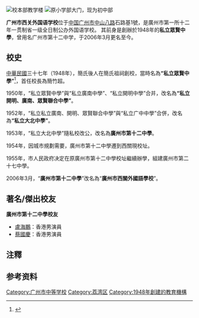 {{Infobox School
| name           = 广州市西关外国语学校<br><small>Guangzhou Xiguan Foreign Language School</small>
| logo = [[File:Gzxw_Lwedu_Logo.jpg|150px]]
| image = [[File:Guangzhou_Xiguan_Foreign_Language_School.jpg|310px]]
| motto          = 德 诚 正 朴
| established    = 1948年（私立眾賢中學）
| type           = 公办外国语完全学校
| address       = {{CHN}}[[广东省|广东省]][[广州市|广州市]][[荔湾区|荔湾区]]<br/>初中部：中山八路石路基20号<br/>高中部：[[中山八路|中山八路]][[石路基|石路基]]1号
| language       = 汉语、英语、日语、德语、法语、西班牙语 
| principal      = 何冰
| vice_principal = 雷海玲、付本钧、陈选宏、陈华章、何咏梅
| website        = 
}}


[[File:西外高中部教学楼.jpg|校本部教学楼]]
[[File:Guangzhou_Xiguan_Foreign_Language_School_(Primary_School_Department).jpg|原小学部大门，现为初中部]]

'''广州市西关外国语学校'''位于[[中国|中国]][[广州市|广州市]][[中山路_(广州)|中山八路]]石路基1號，是廣州市第一所十二年一贯制省一级全日制公办外国语学校。
其前身是創辦於1948年的'''私立眾賢中學'''，曾用名广州市第十二中学，于2006年3月更名至今。

== 校史 ==
[[中華民國|中華民國]]三十七年（1948年），簡氏後人在簡氏祖祠創校，當時名為'''“私立眾賢中學”'''<ref>{{Cite web |url=http://www.gzfls.com/production/319/8997.htm |title=學校概況 |access-date=2018-06-17 |archive-url=https://web.archive.org/web/20130603013143/http://www.gzfls.com/production/319/8997.htm |archive-date=2013-06-03 |dead-url=yes }}</ref>，首任校長為簡竹超。

1950年，“私立眾賢中學”與“私立廣南中學”、“私立開明中學”合并，改名為'''“私立開明、廣南、眾賢聯合中學”'''。

1952年，“私立私立廣南、開明、眾賢聯合中學”與“私立广中中學”合併，改名為'''“私立大北中學”'''。

1953年，“私立大北中學”隨私校改公，改名為'''廣州市第十二中學'''。

1954年，因城市規劃需要，廣州市第十二中學遷到西關現校址。

1955年，市人民政府决定在原廣州市第十二中學校址繼續辦學，組建廣州市第二十七中學。

2006年3月，“'''廣州市第十二中學'''”改名為“'''廣州市西關外國語學校'''”。

==著名/傑出校友==
'''廣州市第十二中學校友'''
* [[盧海鵬|盧海鵬]]：香港男演員{{noteTag|name=守下留情|資料出自香港電台第一台廣播節目《守下留情》於2019年7月15日播出的訪問。}}
* [[蔡國慶_(香港)|蔡國慶]]：香港男演員{{noteTag|name=守下留情}}

==注釋==
{{noteFoot}}

== 参考资料 ==
{{reflist}}

[[Category:广州市中等学校|Category:广州市中等学校]]
[[Category:荔湾区|Category:荔湾区]]
[[Category:1948年創建的教育機構|Category:1948年創建的教育機構]]